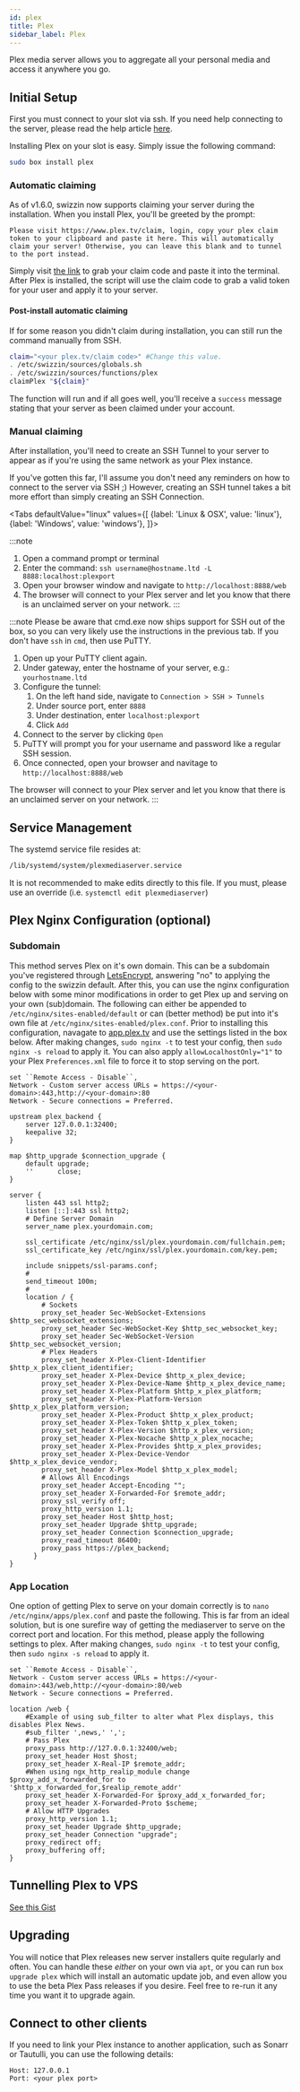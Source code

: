 ```yaml
---
id: plex
title: Plex
sidebar_label: Plex
---
```


Plex media server allows you to aggregate all your personal media and access it anywhere you go.

## Initial Setup

First you must connect to your slot via ssh. If you need help connecting to the server, please read the help article [here](../getting-started/how-do-i-connect.md).

Installing Plex on your slot is easy. Simply issue the following command:

```sh
sudo box install plex
```

### Automatic claiming

As of v1.6.0, swizzin now supports claiming your server during the installation. When you install Plex, you'll be greeted by the prompt:

```wrap
Please visit https://www.plex.tv/claim, login, copy your plex claim token to your clipboard and paste it here. This will automatically claim your server! Otherwise, you can leave this blank and to tunnel to the port instead.
```

Simply visit [the link](https://www.plex.tv/claim) to grab your claim code and paste it into the terminal. After Plex is installed, the script will use the claim code to grab a valid token for your user and apply it to your server.

#### Post-install automatic claiming

If for some reason you didn't claim during installation, you can still run the command manually from SSH.

```bash
claim="<your plex.tv/claim code>" #Change this value.
. /etc/swizzin/sources/globals.sh
. /etc/swizzin/sources/functions/plex
claimPlex "${claim}"
```

The function will run and if all goes well, you'll receive a `success` message stating that your server as been claimed under your account.

### Manual claiming

After installation, you'll need to create an SSH Tunnel to your server to appear as if you're using the same network as your Plex instance.

If you've gotten this far, I'll assume you don't need any reminders on how to connect to the server via SSH ;) However, creating an SSH tunnel takes a bit more effort than simply creating an SSH Connection.


<div class="panel">

<Tabs
  defaultValue="linux"
  values={[
    {label: 'Linux & OSX', value: 'linux'},
    {label: 'Windows', value: 'windows'},
]}>
<TabItem value="linux">

:::note 
1. Open a command prompt or terminal
2. Enter the command: `ssh username@hostname.ltd -L 8888:localhost:plexport`
3. Open your browser window and navigate to `http://localhost:8888/web`
4. The browser will connect to your Plex server and let you know that there is an unclaimed server on your network.
:::

</TabItem>
<TabItem value="windows">

:::note
Please be aware that cmd.exe now ships support for SSH out of the box, so you can very likely use the instructions in the previous tab. If you don't have `ssh` in `cmd`, then use PuTTY.
1. Open up your PuTTY client again.
2. Under gateway, enter the hostname of your server, e.g.: `yourhostname.ltd`
3. Configure the tunnel:
    1. On the left hand side, navigate to `Connection > SSH > Tunnels`
    2. Under source port, enter `8888`
    3. Under destination, enter `localhost:plexport` 
    4. Click `Add`
4. Connect to the server by clicking `Open`
5. PuTTY will prompt you for your username and password like a regular SSH session.
6. Once connected, open your browser and navitage to `http://localhost:8888/web`

The browser will connect to your Plex server and let you know that there is an unclaimed server on your network.
:::

  </TabItem>
</Tabs>

</div>

## Service Management

The systemd service file resides at:

```bash main
/lib/systemd/system/plexmediaserver.service
```

It is not recommended to make edits directly to this file. If you must, please use an override (i.e. `systemctl edit plexmediaserver`)


<SystemdTabs service="plexmediaserver"/>

## Plex Nginx Configuration (optional)

### Subdomain

This method serves Plex on it's own domain. This can be a subdomain you've registered through [LetsEncrypt](https://swizzin.ltd/applications/letsencrypt), answering "no" to applying the config to the swizzin default. After this, you can use the nginx configuration below with some minor modifications in order to get Plex up and serving on your own (sub)domain. The following can either be appended to ``/etc/nginx/sites-enabled/default`` or can (better method) be put into it's own file at ``/etc/nginx/sites-enabled/plex.conf``. Prior to installing this configuration, navagate to [app.plex.tv](https://app.plex.tv) and use the settings listed in the box below. After making changes, ``sudo nginx -t`` to test your config, then ``sudo nginx -s reload`` to apply it. You can also apply ``allowLocalhostOnly="1"`` to your Plex ``Preferences.xml`` file to force it to stop serving on the port.

```plaintext main
set ``Remote Access - Disable``, 
Network - Custom server access URLs = https://<your-domain>:443,http://<your-domain>:80
Network - Secure connections = Preferred.
```

```nginx 
upstream plex_backend {
    server 127.0.0.1:32400;
    keepalive 32;
}

map $http_upgrade $connection_upgrade {
    default upgrade;
    ''      close;
}

server {
    listen 443 ssl http2;
    listen [::]:443 ssl http2;
    # Define Server Domain
    server_name plex.yourdomain.com;
    
    ssl_certificate /etc/nginx/ssl/plex.yourdomain.com/fullchain.pem;
    ssl_certificate_key /etc/nginx/ssl/plex.yourdomain.com/key.pem;
    
    include snippets/ssl-params.conf;
    #
    send_timeout 100m;
    #
    location / {
        # Sockets
        proxy_set_header Sec-WebSocket-Extensions $http_sec_websocket_extensions;
        proxy_set_header Sec-WebSocket-Key $http_sec_websocket_key;
        proxy_set_header Sec-WebSocket-Version $http_sec_websocket_version;
        # Plex Headers
        proxy_set_header X-Plex-Client-Identifier $http_x_plex_client_identifier;
        proxy_set_header X-Plex-Device $http_x_plex_device;
        proxy_set_header X-Plex-Device-Name $http_x_plex_device_name;
        proxy_set_header X-Plex-Platform $http_x_plex_platform;
        proxy_set_header X-Plex-Platform-Version $http_x_plex_platform_version;
        proxy_set_header X-Plex-Product $http_x_plex_product;
        proxy_set_header X-Plex-Token $http_x_plex_token;
        proxy_set_header X-Plex-Version $http_x_plex_version;
        proxy_set_header X-Plex-Nocache $http_x_plex_nocache;
        proxy_set_header X-Plex-Provides $http_x_plex_provides;
        proxy_set_header X-Plex-Device-Vendor $http_x_plex_device_vendor;
        proxy_set_header X-Plex-Model $http_x_plex_model;
        # Allows All Encodings
        proxy_set_header Accept-Encoding "";
        proxy_set_header X-Forwarded-For $remote_addr;
        proxy_ssl_verify off;
        proxy_http_version 1.1;
        proxy_set_header Host $http_host;
        proxy_set_header Upgrade $http_upgrade;
        proxy_set_header Connection $connection_upgrade;
        proxy_read_timeout 86400;
        proxy_pass https://plex_backend;
      }
}
```

### App Location

One option of getting Plex to serve on your domain correctly is to ``nano /etc/nginx/apps/plex.conf`` and paste the following. This is far from an ideal solution, but is one surefire way of getting the mediaserver to serve on the correct port and location. For this method, please apply the following settings to plex. After making changes, ``sudo nginx -t`` to test your config, then ``sudo nginx -s reload`` to apply it.


```plaintext main
set ``Remote Access - Disable``, 
Network - Custom server access URLs = https://<your-domain>:443/web,http://<your-domain>:80/web
Network - Secure connections = Preferred.
```

```nginx
location /web {
    #Example of using sub_filter to alter what Plex displays, this disables Plex News.
    #sub_filter ',news,' ',';
    # Pass Plex
    proxy_pass http://127.0.0.1:32400/web;
    proxy_set_header Host $host;
    proxy_set_header X-Real-IP $remote_addr;
    #When using ngx_http_realip_module change $proxy_add_x_forwarded_for to '$http_x_forwarded_for,$realip_remote_addr'
    proxy_set_header X-Forwarded-For $proxy_add_x_forwarded_for;
    proxy_set_header X-Forwarded-Proto $scheme;
    # Allow HTTP Upgrades
    proxy_http_version 1.1;
    proxy_set_header Upgrade $http_upgrade;
    proxy_set_header Connection "upgrade";
    proxy_redirect off;
    proxy_buffering off;
}
```

## Tunnelling Plex to VPS

[See this Gist](https://gist.github.com/MarMed/94b5537a9fb61cf7212808692bbef14d)

## Upgrading
You will notice that Plex releases new server installers quite regularly and often. You can handle these _either_ on your own via `apt`, or you can run `box upgrade plex` which will install an automatic update job, and even allow you to use the beta Plex Pass releases if you desire. Feel free to re-run it any time you want it to upgrade again.

## Connect to other clients

If you need to link your Plex instance to another application, such as Sonarr or Tautulli, you can use the following details:

```plaintext main
Host: 127.0.0.1
Port: <your plex port>
```

